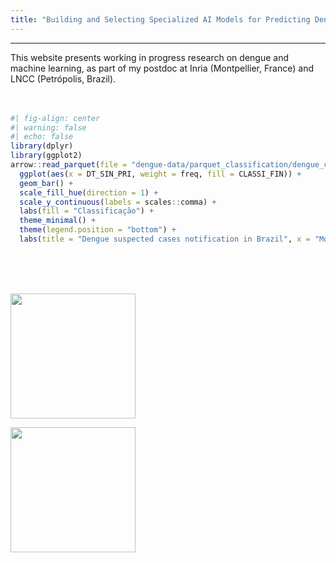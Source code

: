 ```yaml
---
title: "Building and Selecting Specialized AI Models for Predicting Dengue Disease"
---
```


------------------------------------------------------------------------

This website presents working in progress research on dengue and machine learning, as part of my postdoc at Inria (Montpellier, France) and LNCC (Petrópolis, Brazil).
\
\
\

```r
#| fig-align: center
#| warning: false
#| echo: false
library(dplyr)
library(ggplot2)
arrow::read_parquet(file = "dengue-data/parquet_classification/dengue_cases_classification.parquet") %>%
  ggplot(aes(x = DT_SIN_PRI, weight = freq, fill = CLASSI_FIN)) +
  geom_bar() +
  scale_fill_hue(direction = 1) +
  scale_y_continuous(labels = scales::comma) +
  labs(fill = "Classificação") +
  theme_minimal() +
  theme(legend.position = "bottom") +
  labs(title = "Dengue suspected cases notification in Brazil", x = "Month of first symptom's onset", y = "Records", fill = "Classification")
```
\
\
\

![](images/inr_logo_rouge.png){fig-align="center" width="200"}

![](images/MARCACOMPLETA_LNCC_HORIZONTAL_FINAL_PNG_azul.png){fig-align="center" width="200"}
